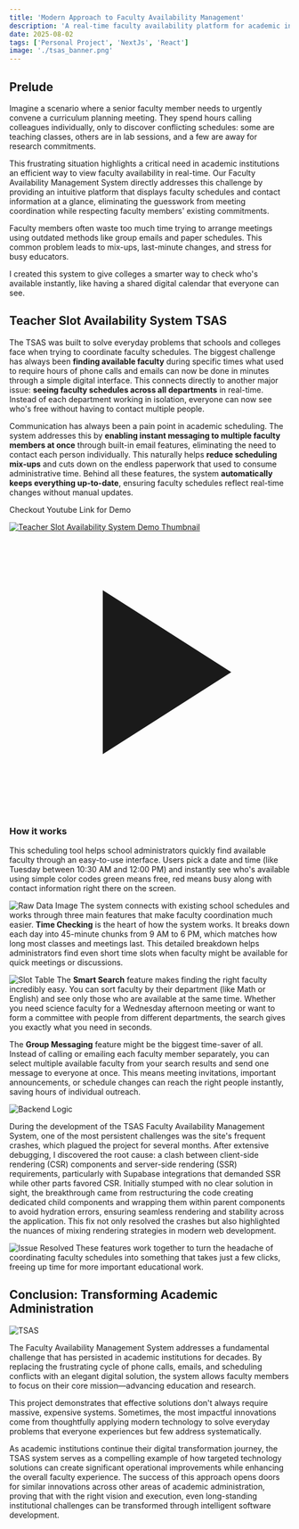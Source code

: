 ```yaml
---
title: 'Modern Approach to Faculty Availability Management'
description: 'A real-time faculty availability platform for academic institutions with smart search, time checking, and group messaging features.'
date: 2025-08-02
tags: ['Personal Project', 'NextJs', 'React']
image: './tsas_banner.png'
---
```


## Prelude

Imagine a scenario where a senior faculty member needs to urgently convene a curriculum planning meeting. They spend hours calling colleagues individually, only to discover conflicting schedules: some are teaching classes, others are in lab sessions, and a few are away for research commitments. 

This frustrating situation highlights a critical need in academic institutions an efficient way to view faculty availability in real-time. Our Faculty Availability Management System directly addresses this challenge by providing an intuitive platform that displays faculty schedules and contact information at a glance, eliminating the guesswork from meeting coordination while respecting faculty members' existing commitments.

Faculty members often waste too much time trying to arrange meetings using outdated methods like group emails and paper schedules. This common problem leads to mix-ups, last-minute changes, and stress for busy educators. 

I created this system to give colleges a smarter way to check who's available instantly, like having a shared digital calendar that everyone can see.

## Teacher Slot Availability System TSAS

The TSAS was built to solve everyday problems that schools and colleges face when trying to coordinate faculty schedules. The biggest challenge has always been **finding available faculty** during specific times what used to require hours of phone calls and emails can now be done in minutes through a simple digital interface. This connects directly to another major issue: **seeing faculty schedules across all departments** in real-time. Instead of each department working in isolation, everyone can now see who's free without having to contact multiple people.

Communication has always been a pain point in academic scheduling. The system addresses this by **enabling instant messaging to multiple faculty members at once** through built-in email features, eliminating the need to contact each person individually. This naturally helps **reduce scheduling mix-ups** and cuts down on the endless paperwork that used to consume administrative time. Behind all these features, the system **automatically keeps everything up-to-date**, ensuring faculty schedules reflect real-time changes without manual updates.

<div class="flex flex-col items-center gap-4 my-5 p-4 border rounded-lg">
  <p class="text-xl font-bold m-0">Checkout Youtube Link for Demo</p>
  <a 
    href="https://www.youtube.com/watch?v=wLz_1mijT1Q" 
    target="_blank" 
    rel="noopener noreferrer"
    class="relative block group transition-transform duration-200 w-96"
  >
    <img 
      src="/static/TSAS.png" 
      alt="Teacher Slot Availability System Demo Thumbnail"
      class="w-full aspect-video object-cover rounded-lg shadow-lg"
    />
    <div class="absolute inset-0 flex items-center justify-center bg-black bg-opacity-40 rounded-lg opacity-0 group-hover:opacity-100 transition-opacity">
      <div class="bg-red-600 rounded-full p-3 group-hover:bg-red-700 transition-colors">
        <svg class="w-8 h-8 text-white ml-1" fill="currentColor" viewBox="0 0 24 24">
          <path d="M8 5v14l11-7z"/>
        </svg>
      </div>
    </div>
  </a>
</div>

### How it works

This scheduling tool helps school administrators quickly find available faculty through an easy-to-use interface. Users pick a date and time (like Tuesday between 10:30 AM and 12:00 PM) and instantly see who's available using simple color codes green means free, red means busy along with contact information right there on the screen.

![Raw Data Image](./Raw_Data_Image.png)
The system connects with existing school schedules and works through three main features that make faculty coordination much easier. **Time Checking** is the heart of how the system works. It breaks down each day into 45-minute chunks from 9 AM to 6 PM, which matches how long most classes and meetings last. This detailed breakdown helps administrators find even short time slots when faculty might be available for quick meetings or discussions.

![Slot Table](./Slot_Table.png)
The **Smart Search** feature makes finding the right faculty incredibly easy. You can sort faculty by their department (like Math or English) and see only those who are available at the same time. Whether you need science faculty for a Wednesday afternoon meeting or want to form a committee with people from different departments, the search gives you exactly what you need in seconds.

The **Group Messaging** feature might be the biggest time-saver of all. Instead of calling or emailing each faculty member separately, you can select multiple available faculty from your search results and send one message to everyone at once. This means meeting invitations, important announcements, or schedule changes can reach the right people instantly, saving hours of individual outreach.

![Backend Logic](./Backend_Logic.png)

During the development of the TSAS Faculty Availability Management System, one of the most persistent challenges was the site's frequent crashes, which plagued the project for several months. After extensive debugging, I discovered the root cause: a clash between client-side rendering (CSR) components and server-side rendering (SSR) requirements, particularly with Supabase integrations that demanded SSR while other parts favored CSR. Initially stumped with no clear solution in sight, the breakthrough came from restructuring the code creating dedicated child components and wrapping them within parent components to avoid hydration errors, ensuring seamless rendering and stability across the application. This fix not only resolved the crashes but also highlighted the nuances of mixing rendering strategies in modern web development.

![Issue Resolved](./Issue_Resolved.png)
These features work together to turn the headache of coordinating faculty schedules into something that takes just a few clicks, freeing up time for more important educational work.

## Conclusion: Transforming Academic Administration

![TSAS](./TSAS.png)

The Faculty Availability Management System addresses a fundamental challenge that has persisted in academic institutions for decades. By replacing the frustrating cycle of phone calls, emails, and scheduling conflicts with an elegant digital solution, the system allows faculty members to focus on their core mission—advancing education and research.

This project demonstrates that effective solutions don't always require massive, expensive systems. Sometimes, the most impactful innovations come from thoughtfully applying modern technology to solve everyday problems that everyone experiences but few address systematically.

As academic institutions continue their digital transformation journey, the TSAS system serves as a compelling example of how targeted technology solutions can create significant operational improvements while enhancing the overall faculty experience. The success of this approach opens doors for similar innovations across other areas of academic administration, proving that with the right vision and execution, even long-standing institutional challenges can be transformed through intelligent software development.